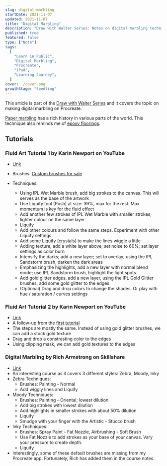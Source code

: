 ```yaml
---
slug: digital-marbling
startDate: 2021-11-07
updated: 2021-11-07
title: "Digital Marbling"
description: "Draw with Walter Series: Notes on digital marbling techniques on Procreate"
published: true
featured: false
type: ["Note"]
tags:
  [
    "Learn in Public",
    "Digital Marbling",
    "Procreate",
    "iPad",
    "Learning Journey",
  ]
cover: ./cover.png
growthStage: "Seedling"
---
```


<WIP />

This article is part of the [Draw with Walter Series](/garden/draw-with-walter) and it covers the topic on making digital marbling on Procreate.

[Paper marbling](https://en.wikipedia.org/wiki/Paper_marbling) has a rich history in various parts of the world. This technique also reminds me of [epoxy floorings](https://www.instagram.com/metallicepoxysg/).

## Tutorials

### Fluid Art Tutorial 1 by Karin Newport on YouTube

- [Link](https://www.youtube.com/watch?v=Y8emnzBbfJE)

- Brushes: [Custom brushes for sale](https://ipadlettering.com/shop/procreate-brushes/brush-sets/digital-marbling-and-fluid-art-painting-set/)
- Techniques:

  - Using IPL Wet Marble brush, add big strokes to the canvas. This will serves as the base of the artwork
  - Use Liquify tool (Push) at size: 39%, max for the rest. Max momentum is key for the fluid effect
  - Add another few strokes of IPL Wet Marble with smaller strokes, lighter colour on the same layer
  - Liquify
  - Add other colours and follow the same steps. Experiment with other Liquify settings
  - Add some Liquify (crystals) to make the lines wiggle a little
  - Adding texture; add a white layer above; set noise to 60%; set layer settings as color burn
  - Intensify the darks; add a new layer; set to overlay; using the IPL Sandstorm brush, darken the dark areas
  - Emphasizing the highlights, add a new layer with normal blend mode; use IPL Sandstorm brush, highlight the light spots
  - Add gold glitter edges, add a new layer, using the IPL Gold Glitter brushes, add some gold glitter to the edges
  - (Optional) Drag and drop colors to change the shades. Or play with hue / saturation / curves settings

### Fluid Art Tutorial 2 by Karin Newport on YouTube

- [Link](https://www.youtube.com/watch?v=V94WiZkl88w)
- A follow-up from the [first tutorial](#fluid-art-tutorial-1-by-karin-newport-on-youtube)
- The steps are mostly the same. Instead of using gold glitter brushes, we can add a stock gold texture
- Drag and drop a constrasting color to the edges
- Using clipping mask, we can add gold textures to the edges

### Digital Marbling by Rich Armstrong on Skillshare

- [Link](https://www.skillshare.com/classes/Digital-Marbling-Create-Stunning-Abstract-Art-in-Procreate/559162226)
- An interesting course as it covers 3 different styles: Zebra, Moody, Inky
- Zebra Techniques:
  - Brushes: Painting - Normal
  - Add wiggly lines and Liquify
- Moody Techniques:
  - Brushes: Painting - Oriental; lowest dilution
  - Add big strokes with lowest dilution
  - Add highlights in smaller strokes with about 50% dilution
  - Liquify
  - Smudge with your finger with the Artistic - Stucco brush
- Inky Techniques:
  - Brushes: Spray Paint - Fat Nozzle, Airbrushing - Soft Brush
  - Use Fat Nozzle to add strokes as your base of your canvas. Vary your pressure to create depth.
  - Liquify
- Interestingly, some of these default brushes are missing from my Procreate app. Fortunately, Rich has added them in the course notes.
